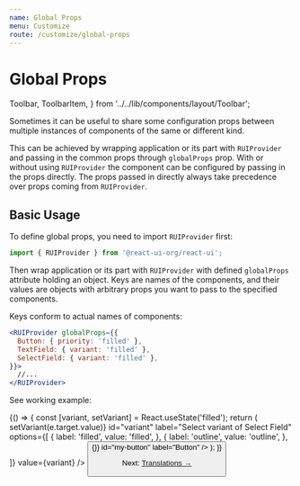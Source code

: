 ```yaml
---
name: Global Props
menu: Customize
route: /customize/global-props
---
```


# Global Props

  Toolbar,
  ToolbarItem,
} from '../../lib/components/layout/Toolbar';

Sometimes it can be useful to share some configuration props between
multiple instances of components of the same or different kind.

This can be achieved by wrapping application or its part with `RUIProvider`
and passing in the common props through `globalProps` prop. With or without
using `RUIProvider` the component can be configured by passing in the props
directly. The props passed in directly always take precedence over props
coming from `RUIProvider`.

## Basic Usage

To define global props, you need to import `RUIProvider` first:

```js
import { RUIProvider } from '@react-ui-org/react-ui';
```

Then wrap application or its part with `RUIProvider` with defined `globalProps`
attribute holding an object. Keys are names of the components, and their
values are objects with arbitrary props you want to pass to the specified
components.

Keys conform to actual names of components:

```jsx
<RUIProvider globalProps={{
  Button: { priority: 'filled' },
  TextField: { variant: 'filled' },
  SelectField: { variant: 'filled' },
}}>
  //...
</RUIProvider>
```

See working example:

<Playground>
  {() => {
    const [variant, setVariant] = React.useState('filled');
    return (
      <RUIProvider
        globalProps={{
          Button: { priority: variant },
          TextField: { variant },
          SelectField: { variant },
        }}
      >
        <Toolbar align="bottom">
          <ToolbarItem>
            <SelectField
              changeHandler={(e) => setVariant(e.target.value)}
              id="variant"
              label="Select variant of Select Field"
              options={[
                {
                  label: 'filled',
                  value: 'filled',
                },
                {
                  label: 'outline',
                  value: 'outline',
                },
              ]}
              value={variant}
            />
          </ToolbarItem>
          <ToolbarItem>
            <TextField
              id="my-text-field"
              label="Text Field"
            />
          </ToolbarItem>
          <ToolbarItem>
            <Button
              clickHandler={() => {}}
              id="my-button"
              label="Button"
            />
          </ToolbarItem>
        </Toolbar>
      </RUIProvider>
    );
  }}
</Playground>

Next: [Translations →](/customize/translations)
